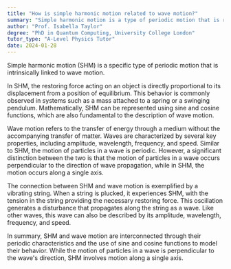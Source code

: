 ```yaml
---
title: "How is simple harmonic motion related to wave motion?"
summary: "Simple harmonic motion is a type of periodic motion that is related to wave motion."
author: "Prof. Isabella Taylor"
degree: "PhD in Quantum Computing, University College London"
tutor_type: "A-Level Physics Tutor"
date: 2024-01-28
---
```


Simple harmonic motion (SHM) is a specific type of periodic motion that is intrinsically linked to wave motion.

In SHM, the restoring force acting on an object is directly proportional to its displacement from a position of equilibrium. This behavior is commonly observed in systems such as a mass attached to a spring or a swinging pendulum. Mathematically, SHM can be represented using sine and cosine functions, which are also fundamental to the description of wave motion.

Wave motion refers to the transfer of energy through a medium without the accompanying transfer of matter. Waves are characterized by several key properties, including amplitude, wavelength, frequency, and speed. Similar to SHM, the motion of particles in a wave is periodic. However, a significant distinction between the two is that the motion of particles in a wave occurs perpendicular to the direction of wave propagation, while in SHM, the motion occurs along a single axis.

The connection between SHM and wave motion is exemplified by a vibrating string. When a string is plucked, it experiences SHM, with the tension in the string providing the necessary restoring force. This oscillation generates a disturbance that propagates along the string as a wave. Like other waves, this wave can also be described by its amplitude, wavelength, frequency, and speed.

In summary, SHM and wave motion are interconnected through their periodic characteristics and the use of sine and cosine functions to model their behavior. While the motion of particles in a wave is perpendicular to the wave's direction, SHM involves motion along a single axis.
    